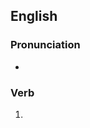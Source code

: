 ==English==

===Pronunciation===
* {{rhymes|aɪnd|lang=en}}

===Verb===
{{head|en|verb form}}

# {{en-past of|twine}}